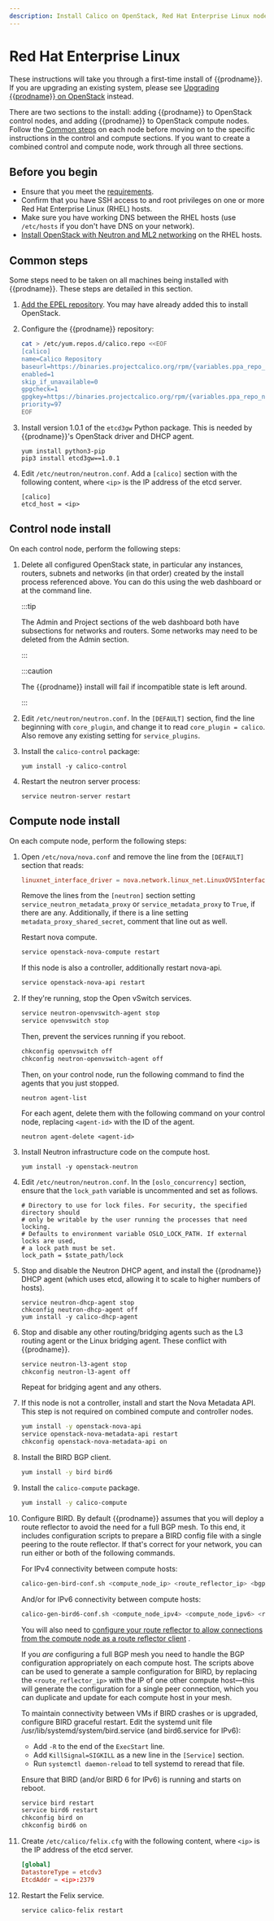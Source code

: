 ```yaml
---
description: Install Calico on OpenStack, Red Hat Enterprise Linux nodes.
---
```


# Red Hat Enterprise Linux


These instructions will take you through a first-time install of
{{prodname}}. If you are upgrading an existing system, please see
[Upgrading {{prodname}} on OpenStack](../../../operations/upgrading/openstack-upgrade.mdx)
instead.

There are two sections to the install: adding {{prodname}} to OpenStack
control nodes, and adding {{prodname}} to OpenStack compute nodes. Follow
the [Common steps](#common-steps) on each node before moving on to the specific
instructions in the control and compute sections. If you want to create a
combined control and compute node, work through all three sections.

## Before you begin

- Ensure that you meet the [requirements](../requirements.mdx).
- Confirm that you have SSH access to and root privileges on one or more Red Hat
  Enterprise Linux (RHEL) hosts.
- Make sure you have working DNS between the RHEL hosts (use `/etc/hosts` if you
  don't have DNS on your network).
- [Install OpenStack with Neutron and ML2 networking](http://docs.openstack.org)
  on the RHEL hosts.

## Common steps

Some steps need to be taken on all machines being installed with {{prodname}}.
These steps are detailed in this section.

1.  [Add the EPEL repository](https://fedoraproject.org/wiki/EPEL). You may
    have already added this to install OpenStack.

1.  Configure the {{prodname}} repository:

    ```bash
    cat > /etc/yum.repos.d/calico.repo <<EOF
    [calico]
    name=Calico Repository
    baseurl=https://binaries.projectcalico.org/rpm/{variables.ppa_repo_name}/
    enabled=1
    skip_if_unavailable=0
    gpgcheck=1
    gpgkey=https://binaries.projectcalico.org/rpm/{variables.ppa_repo_name}/key
    priority=97
    EOF
    ```

1.  Install version 1.0.1 of the `etcd3gw` Python package.  This is
    needed by {{prodname}}'s OpenStack driver and DHCP agent.

    ```
    yum install python3-pip
    pip3 install etcd3gw==1.0.1
    ```

1.  Edit `/etc/neutron/neutron.conf`. Add a `[calico]` section with
    the following content, where `<ip>` is the IP address of the etcd
    server.

    ```
    [calico]
    etcd_host = <ip>
    ```

## Control node install

On each control node, perform the following steps:

1.  Delete all configured OpenStack state, in particular any instances,
    routers, subnets and networks (in that order) created by the install
    process referenced above. You can do this using the web dashboard or
    at the command line.

    :::tip

    The Admin and Project sections of the web dashboard both
    have subsections for networks and routers. Some networks may
    need to be deleted from the Admin section.

    :::

    :::caution

    The {{prodname}} install will fail if incompatible state is
    left around.

    :::

1.  Edit `/etc/neutron/neutron.conf`. In the `[DEFAULT]` section, find
    the line beginning with `core_plugin`, and change it to read `core_plugin = calico`. Also remove any existing setting for `service_plugins`.

1.  Install the `calico-control` package:

    ```
    yum install -y calico-control
    ```

1.  Restart the neutron server process:

    ```
    service neutron-server restart
    ```

## Compute node install

On each compute node, perform the following steps:

1.  Open `/etc/nova/nova.conf` and remove the line from the `[DEFAULT]`
    section that reads:

    ```conf
    linuxnet_interface_driver = nova.network.linux_net.LinuxOVSInterfaceDriver
    ```

    Remove the lines from the `[neutron]` section setting
    `service_neutron_metadata_proxy` or `service_metadata_proxy` to
    `True`, if there are any. Additionally, if there is a line setting
    `metadata_proxy_shared_secret`, comment that line out as well.

    Restart nova compute.

    ```bash
    service openstack-nova-compute restart
    ```

    If this node is also a controller, additionally restart nova-api.

    ```bash
    service openstack-nova-api restart
    ```

1.  If they're running, stop the Open vSwitch services.

    ```bash
    service neutron-openvswitch-agent stop
    service openvswitch stop
    ```

    Then, prevent the services running if you reboot.

    ```bash
    chkconfig openvswitch off
    chkconfig neutron-openvswitch-agent off
    ```

    Then, on your control node, run the following command to find the
    agents that you just stopped.

    ```
    neutron agent-list
    ```

    For each agent, delete them with the following command on your
    control node, replacing `<agent-id>` with the ID of the agent.

    ```
    neutron agent-delete <agent-id>
    ```

1.  Install Neutron infrastructure code on the compute host.

    ```
    yum install -y openstack-neutron
    ```

1.  Edit `/etc/neutron/neutron.conf`. In the `[oslo_concurrency]` section,
    ensure that the `lock_path` variable is uncommented and set as follows.

    ```
    # Directory to use for lock files. For security, the specified directory should
    # only be writable by the user running the processes that need locking.
    # Defaults to environment variable OSLO_LOCK_PATH. If external locks are used,
    # a lock path must be set.
    lock_path = $state_path/lock
    ```

1.  Stop and disable the Neutron DHCP agent, and install the
    {{prodname}} DHCP agent (which uses etcd, allowing it to scale to higher
    numbers of hosts).

    ```
    service neutron-dhcp-agent stop
    chkconfig neutron-dhcp-agent off
    yum install -y calico-dhcp-agent
    ```

1.  Stop and disable any other routing/bridging agents such as the L3
    routing agent or the Linux bridging agent. These conflict
    with {{prodname}}.

    ```bash
    service neutron-l3-agent stop
    chkconfig neutron-l3-agent off
    ```

    Repeat for bridging agent and any others.

1.  If this node is not a controller, install and start the Nova
    Metadata API. This step is not required on combined compute and
    controller nodes.

    ```bash
    yum install -y openstack-nova-api
    service openstack-nova-metadata-api restart
    chkconfig openstack-nova-metadata-api on
    ```

1.  Install the BIRD BGP client.

    ```bash
    yum install -y bird bird6
    ```

1.  Install the `calico-compute` package.

    ```bash
    yum install -y calico-compute
    ```

1.  Configure BIRD. By default {{prodname}} assumes that you will deploy a
    route reflector to avoid the need for a full BGP mesh. To this end, it
    includes configuration scripts to prepare a BIRD config file with a single
    peering to the route reflector. If that's correct for your network, you can
    run either or both of the following commands.

    For IPv4 connectivity between compute hosts:

    ```bash
    calico-gen-bird-conf.sh <compute_node_ip> <route_reflector_ip> <bgp_as_number>
    ```

    And/or for IPv6 connectivity between compute hosts:

    ```bash
    calico-gen-bird6-conf.sh <compute_node_ipv4> <compute_node_ipv6> <route_reflector_ipv6> <bgp_as_number>
    ```

    You will also need to [configure your route reflector to allow connections from the compute node as a route reflector client](../../../networking/configuring/bgp.mdx)
.

    If you _are_ configuring a full BGP mesh you need to handle the BGP
    configuration appropriately on each compute host. The scripts above can be
    used to generate a sample configuration for BIRD, by replacing the
    `<route_reflector_ip>` with the IP of one other compute host—this will
    generate the configuration for a single peer connection, which you can
    duplicate and update for each compute host in your mesh.

    To maintain connectivity between VMs if BIRD crashes or is upgraded,
    configure BIRD graceful restart. Edit the systemd unit file
    /usr/lib/systemd/system/bird.service (and bird6.service for IPv6):

    - Add `-R` to the end of the `ExecStart` line.
    - Add `KillSignal=SIGKILL` as a new line in the `[Service]` section.
    - Run `systemctl daemon-reload` to tell systemd to reread that file.

    Ensure that BIRD (and/or BIRD 6 for IPv6) is running and starts on
    reboot.

    ```bash
    service bird restart
    service bird6 restart
    chkconfig bird on
    chkconfig bird6 on
    ```

1.  Create `/etc/calico/felix.cfg` with the following content, where `<ip>` is the IP
    address of the etcd server.

    ```conf
    [global]
    DatastoreType = etcdv3
    EtcdAddr = <ip>:2379
    ```

1.  Restart the Felix service.

    ```
    service calico-felix restart
    ```

<OpenStackEtcdAuth />
